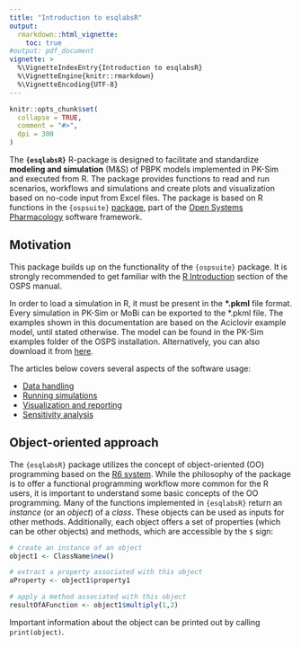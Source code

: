 ```yaml
---
title: "Introduction to esqlabsR"
output: 
  rmarkdown::html_vignette:
    toc: true
#output: pdf_document
vignette: >
  %\VignetteIndexEntry{Introduction to esqlabsR}
  %\VignetteEngine{knitr::rmarkdown}
  %\VignetteEncoding{UTF-8}
---
```


```r
knitr::opts_chunk$set(
  collapse = TRUE,
  comment = "#>",
  dpi = 300
)
```

The **`{esqlabsR}`** R-package is designed to facilitate and standardize **modeling and simulation** (M&S) of PBPK models implemented in PK-Sim and executed from R. The package provides functions to read and run scenarios, workflows and simulations and create plots and visualization based on no-code input from Excel files. The package is based on R functions in the `{ospsuite}` [package](https://github.com/Open-Systems-Pharmacology/OSPSuite-R), part of the [Open Systems Pharmacology](https://www.open-systems-pharmacology.org/) software framework.


## Motivation

This package builds up on the functionality of the `{ospsuite}` package. It is strongly recommended to get familiar with the [R Introduction](https://docs.open-systems-pharmacology.org/working-with-r/introduction-ospsuite-r) section of the OSPS manual.

In order to load a simulation in R, it must be present in the **\*.pkml** file format. Every simulation in PK-Sim or MoBi can be exported to the *.pkml file. The examples shown in this documentation are based on the Aciclovir example model, until stated otherwise. The model can be found in the PK-Sim examples folder of the OSPS installation. Alternatively, you can also download it from [here](https://github.com/Open-Systems-Pharmacology/OSPSuite-R/blob/develop/inst/extdata/Aciclovir.pkml).

The articles below covers several aspects of the software usage:

* [Data handling](data-handling.html)
* [Running simulations](example-workflow.html)
* [Visualization and reporting](example-visualization.html)
* [Sensitivity analysis](example-sensitivity.html)

## Object-oriented approach

The `{esqlabsR}` package utilizes the concept of object-oriented (OO) programming based on the [R6 system](https://adv-r.hadley.nz/r6.html). While the philosophy of the package is to offer a functional programming workflow more common for the R users, it is important to understand some basic concepts of the OO programming. Many of the functions implemented in `{esqlabsR}` return an *instance* (or an *object*) of a *class*. These objects can be used as inputs for other methods. Additionally, each object offers a set of properties (which can be other objects) and methods, which are accessible by the `$` sign:

```r
# create an instance of an object
object1 <- ClassName$new()

# extract a property associated with this object
aProperty <- object1$property1

# apply a method associated with this object
resultOfAFunction <- object1$multiply(1,2)
```

Important information about the object can be printed out by calling `print(object)`.
